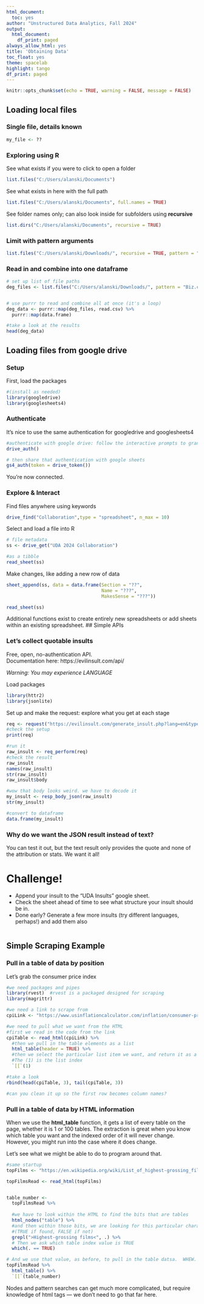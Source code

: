 ```yaml
---
html_document:
  toc: yes
author: "Unstructured Data Analytics, Fall 2024"
output:
  html_document:
    df_print: paged
always_allow_html: yes
title: 'Obtaining Data'
toc_float: yes
theme: spacelab
highlight: tango
df_print: paged
---
```

  
```r
knitr::opts_chunk$set(echo = TRUE, warning = FALSE, message = FALSE)
```

## Loading local files

### Single file, details known

```r

my_file <- ??

```

  
### Exploring using R
See what exists if you were to click to open a folder
```r
list.files("C:/Users/alanski/Documents")
```
  
See what exists in here with the full path
```r
list.files("C:/Users/alanski/Documents", full.names = TRUE)
```
  
  
See folder names only; can also look inside for subfolders using **recursive**
```r
list.dirs("C:/Users/alanski/Documents", recursive = TRUE)
```
### Limit with pattern arguments
```r
list.files("C:/Users/alanski/Downloads/", recursive = TRUE, pattern = "Completed.Rmd", full.names = TRUE)
```


### Read in and combine into one dataframe
```r
# set up list of file paths
deg_files <- list.files("C:/Users/alanski/Downloads/", pattern = "Biz.csv", full.names = TRUE)


# use purrr to read and combine all at once (it's a loop)
deg_data <- purrr::map(deg_files, read.csv) %>% 
  purrr::map(data.frame)

#take a look at the results
head(deg_data)

```

## Loading files from google drive

### Setup
First, load the packages
```r
#(install as needed)
library(googledrive)
library(googlesheets4)
```

### Authenticate
It's nice to use the same authentication for googledrive and googlesheets4

```r
#authenticate with google drive: follow the interactive prompts to grant access
drive_auth()
```
```r
# then share that authentication with google sheets
gs4_auth(token = drive_token())
```

You're now connected.


### Explore & Interact

Find files anywhere using keywords
```r
drive_find("Collaboration",type = "spreadsheet", n_max = 10)
```

Select and load a file into R
```r
# file metadata
ss <- drive_get("UDA 2024 Collaboration")

#as a tibble
read_sheet(ss)
```
Make changes, like adding a new row of data
```r
sheet_append(ss, data = data.frame(Section = "??", 
                                   Name = "???",
                                   MakesSense = "???"))

read_sheet(ss)
```

Additional functions exist to create entirely new spreadsheets or add sheets within an existing spreadsheet. 
## Simple APIs

### Let's collect quotable insults

Free, open, no-authentication API.   
Documentation here: https://evilinsult.com/api/
  
*Warning: You may experience LANGUAGE*  
  
Load packages
```r
library(httr2)
library(jsonlite)
```


Set up and make the request: explore what you get at each stage
```r
req <- request("https://evilinsult.com/generate_insult.php?lang=en&type=json")
#check the setup
print(req)

#run it
raw_insult <- req_perform(req)
#check the result
raw_insult
names(raw_insult)
str(raw_insult)
raw_insult$body

#wow that body looks weird. we have to decode it
my_insult <- resp_body_json(raw_insult) 
str(my_insult)

#convert to dataframe
data.frame(my_insult)

```

### Why do we want the JSON result instead of text?
You can test it out, but the text result only provides the quote and none of the attribution or stats.
We want it all!

# Challenge!
 - Append your insult to the "UDA Insults" google sheet.  
 - Check the sheet ahead of time to see what structure your insult should be in.  
 - Done early? Generate a few more insults (try different languages, perhaps!) and add them also
```r

```


## Simple Scraping Example

### Pull in a table of data by position
Let's grab the consumer price index
```r
#we need packages and pipes
library(rvest)  #rvest is a packaged designed for scraping
library(magrittr)

#we need a link to scrape from 
cpiLink <- "https://www.usinflationcalculator.com/inflation/consumer-price-index-and-annual-percent-changes-from-1913-to-2008/"

#we need to pull what we want from the HTML
#first we read in the code from the link
cpiTable <- read_html(cpiLink) %>% 
  #then we pull in the table elements as a list
  html_table(header = TRUE) %>% 
  #then we select the particular list item we want, and return it as a tibble.  
  #The (1) is the list index
  `[[`(1)

#take a look
rbind(head(cpiTable, 3), tail(cpiTable, 3))

#can you clean it up so the first row becomes column names?
```

### Pull in a table of data by HTML information

When we use the **html_table** function, it gets a list of every table on the page, whether it is 1 or 100 tables. The extraction is great when you know which table you want and the indexed order of it will never change. However, you might run into the case where it does change. 

Let's see what we might be able to do to program around that.

```r
#same startup
topFilms <- "https://en.wikipedia.org/wiki/List_of_highest-grossing_films"

topFilmsRead <- read_html(topFilms)


table_number <- 
  topFilmsRead %>% 
  
  #we have to look within the HTML to find the bits that are tables
  html_nodes("table") %>%
  #and then within those bits, we are looking for this particular character string 
  #(TRUE if found, FALSE if not)
  grepl(">Highest-grossing films<", .) %>%
  # Then we ask which table index value is TRUE 
  which(. == TRUE)

# And we use that value, as before, to pull in the table datsa.  WHEW.
topFilmsRead %>% 
  html_table() %>% 
  `[[`(table_number)
```

Nodes and pattern searches can get much more complicated, but require knowledge of html tags --- we don't need to go that far here. 
